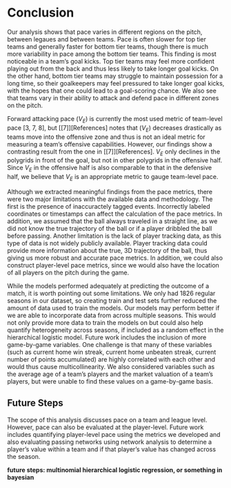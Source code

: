 # Conclusion 

Our analysis shows that pace varies in different regions on the pitch, between legaues and between teams. Pace is often slower for top tier teams and generally faster for bottom tier teams, though there is much more variability in pace among the bottom tier teams. This finding is most noticeable in a team's goal kicks. Top tier teams may feel more confident playing out from the back and thus less likely to take longer goal kicks. On the other hand, bottom tier teams may struggle to maintain possession for a long time, so their goalkeepers may feel pressured to take longer goal kicks, with the hopes that one could lead to a goal-scoring chance. We also see that teams vary in their ability to attack and defend pace in different zones on the pitch. 

Forward attacking pace ($V_E$) is currently the most used metric of team-level pace [3, 7, 8], but [[7]][References] notes that ($V_E$) decreases drastically as teams move into the offensive zone and thus is not an ideal metric for measuring a team's offensive capabilities. However, our findings show a contrasting result from the one in [[7]][References]. $V_E$ only declines in the polygrids in front of the goal, but not in other polygrids in the offensive half. Since $V_E$ in the offensive half is also comparable to that in the defensive half, we believe that $V_E$ is an appropriate metric to gauge team-level pace. 

Although we extracted meaningful findings from the pace metrics, there were two major limitations with the available data and methodology. The first is the presence of inaccuractely tagged events. Incorrectly labeled coordinates or timestamps can affect the calculation of the pace metrics. In addition, we assumed that the ball always traveled in a straight line, as we did not know the true trajectory of the ball or if a player dribbled the ball before passing. Another limitation is the lack of player tracking data, as this type of data is not widely publicly available. Player tracking data could provide more information about the true, 3D trajectory of the ball, thus giving us more robust and accurate pace metrics. In addition, we could also construct player-level pace metrics, since we would also have the location of all players on the pitch during the game. 

While the models performed adequately at predicting the outcome of a match, it is worth pointing out some limitations. We only had 1826 regular seasons in our dataset, so creating train and test sets further reduced the amount of data used to train the models. Our models may perform better if we are able to incorporate data from across multiple seasons. This would not only provide more data to train the models on but could also help quantify heterogeneity across seasons, if included as a random effect in the hierarchical logistic model. Future work includes the inclusion of more game-by-game variables. One challenge is that many of these variables (such as current home win streak, current home unbeaten streak, current number of points accumulated) are highly correlated with each other and would thus cause multicollinearity. We also considered variables such as the average age of a team's players and the market valuation of a team's players, but were unable to find these values on a game-by-game basis.  

## Future Steps 

The scope of this analysis discusses pace on a team and league level. However, pace can also be evaluated at the player-level. Future work includes quantifying player-level pace using the metrics we developed and also evaluating passing networks using network analysis to determine a player's value within a team and if that player's value has changed across the season. 


**future steps: multinomial hierarchical logistic  regression, or something in bayesian**